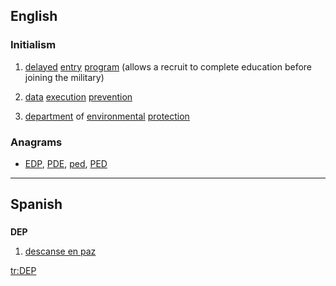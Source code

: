 {{also|dep|đẹp}}
==English==

===Initialism===
{{en-initialism}}

# {{context|US|military|lang=en}} [[delayed]] [[entry]] [[program]] (allows a recruit to complete education before joining the military)
# {{context|computing|lang=en}} [[data]] [[execution]] [[prevention]]
# [[department]] of [[environmental]] [[protection]]

===Anagrams===
* [[EDP#English|EDP]], [[PDE#English|PDE]], [[ped#English|ped]], [[PED#English|PED]]
----
==Spanish==

==={{initialism-old|es}}===
'''DEP'''

# [[descanse en paz]]

[[tr:DEP]]